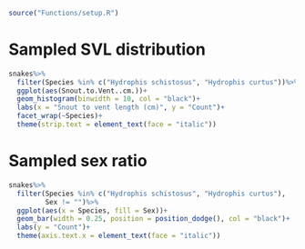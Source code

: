 ```r
source("Functions/setup.R")
```

# Sampled SVL distribution 

```r
snakes%>%
  filter(Species %in% c("Hydrophis schistosus", "Hydrophis curtus"))%>%
  ggplot(aes(Snout.to.Vent..cm.))+
  geom_histogram(binwidth = 10, col = "black")+
  labs(x = "Snout to vent length (cm)", y = "Count")+
  facet_wrap(~Species)+
  theme(strip.text = element_text(face = "italic"))
```
# Sampled sex ratio

```r
snakes%>%
  filter(Species %in% c("Hydrophis schistosus", "Hydrophis curtus"),
         Sex != "")%>%
  ggplot(aes(x = Species, fill = Sex))+
  geom_bar(width = 0.25, position = position_dodge(), col = "black")+
  labs(y = "Count")+
  theme(axis.text.x = element_text(face = "italic"))
```


